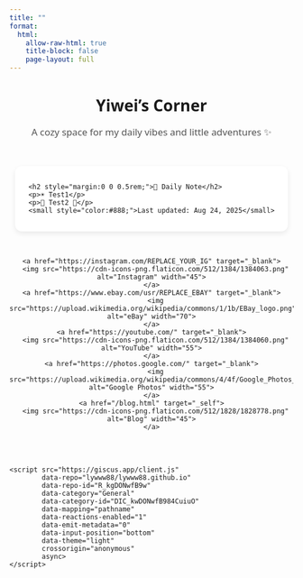 ```yaml
---
title: ""
format:
  html:
    allow-raw-html: true
    title-block: false
    page-layout: full
---
```


<div style="text-align:center; margin-top:2rem; font-family:system-ui, sans-serif;">
  <h1 style="margin-bottom:0.5rem;">Yiwei’s Corner</h1>
  <p style="color:#555; font-size:1.05rem;">A cozy space for my daily vibes and little adventures ✨</p>

  <!-- Daily Note -->
  <div style="margin-top:2rem; text-align:left; display:inline-block; background:#fff; padding:1rem 1.5rem; border-radius:12px; box-shadow:0 4px 10px rgba(0,0,0,0.08);">
    <h2 style="margin:0 0 0.5rem;">📌 Daily Note</h2>
    <p>☀️ Test1</p>
    <p>📖 Test2 🐶</p>
    <small style="color:#888;">Last updated: Aug 24, 2025</small>
  </div>

  <div style="margin-top:2rem; display:flex; justify-content:center; gap:1.5rem; flex-wrap:wrap;">
    <a href="https://instagram.com/REPLACE_YOUR_IG" target="_blank">
      <img src="https://cdn-icons-png.flaticon.com/512/1384/1384063.png" alt="Instagram" width="45">
    </a>
    <a href="https://www.ebay.com/usr/REPLACE_EBAY" target="_blank">
      <img src="https://upload.wikimedia.org/wikipedia/commons/1/1b/EBay_logo.png" alt="eBay" width="70">
    </a>
    <a href="https://youtube.com/" target="_blank">
      <img src="https://cdn-icons-png.flaticon.com/512/1384/1384060.png" alt="YouTube" width="55">
    </a>
    <a href="https://photos.google.com/" target="_blank">
      <img src="https://upload.wikimedia.org/wikipedia/commons/4/4f/Google_Photos_icon.svg" alt="Google Photos" width="55">
    </a>
    <a href="/blog.html" target="_self">
      <img src="https://cdn-icons-png.flaticon.com/512/1828/1828778.png" alt="Blog" width="45">
    </a>
  </div>

  <!-- 💬 Giscus  -->
  <div id="comments" style="margin-top:3rem; text-align:left; max-width:640px; margin-left:auto; margin-right:auto;">
    <script src="https://giscus.app/client.js"
            data-repo="lywww88/lywww88.github.io"
            data-repo-id="R_kgDONwfB9w"
            data-category="General"
            data-category-id="DIC_kwDONwfB984CuiuO"
            data-mapping="pathname"
            data-reactions-enabled="1"
            data-emit-metadata="0"
            data-input-position="bottom"
            data-theme="light"
            crossorigin="anonymous"
            async>
    </script>
  </div>
</div>
